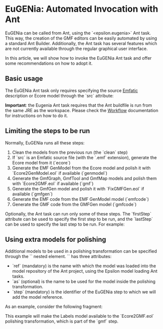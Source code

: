 =EuGENia: Automated Invocation with Ant=
EuGENia can be called from Ant, using the `<epsilon.eugenia>` Ant task. This way, the creation of the GMF editors can be easily automated by using a standard Ant Builder. Additionally, the Ant task has several features which are not currently available through the regular graphical user interface.

In this article, we will show how to invoke the EuGENia Ant task and offer some recommendations on how to adopt it.

==Basic usage==
The EuGENia Ant task only requires specifying the source [[../emfatic|Emfatic]] description or Ecore model through the `src` attribute:

{{{xml
<!-- Generate myfile.ecore from myfile.emf and then proceed -->
<epsilon.eugenia src="myfile.emf"/>

<!-- Start directly from the Ecore model -->
<epsilon.eugenia src="myfile.ecore"/>
}}}

'''Important''': the Eugenia Ant task requires that the Ant buildfile is run from the same JRE as the workspace. Please check the [[../../../doc/workflow|Workflow]] documentation for instructions on how to do it.

==Limiting the steps to be run==
Normally, EuGENia runs all these steps:

# Clean the models from the previous run (the `clean` step)
# If `src` is an Emfatic source file (with the `.emf` extension), generate the Ecore model from it (`ecore`)
# Generate the EMF GenModel from the Ecore model and polish it with `Ecore2GenModel.eol` if available (`genmodel`)
# Generate the GmfGraph, GmfTool and GmfMap models and polish them with `Ecore2GMF.eol` if available (`gmf`)
# Generate the GmfGen model and polish it with `FixGMFGen.eol` if available (`gmfgen`)
# Generate the EMF code from the EMF GenModel model (`emfcode`)
# Generate the GMF code from the GMFGen model (`gmfcode`)
Optionally, the Ant task can run only some of these steps. The `firstStep` attribute can be used to specify the first step to be run, and the `lastStep` can be used to specify the last step to be run. For example:

{{{xml
<!-- Skips the clean, ecore and genmodel steps -->
<epsilon.eugenia src="myfile.ecore" firstStep="gmf"/>

<!-- Does not run the emfcode and gmfcode steps -->
<epsilon.eugenia src="myfile.emf" lastStep="gmfgen"/>

<!-- Only runs the gmf and gmfgen steps -->
<epsilon.eugenia src="myfile.ecore" firstStep="gmf" lastStep="gmfgen"/>
}}}

==Using extra models for polishing==
Additional models to be used in a polishing transformation can be specified through the `<model>` nested element. `<model>` has three attributes:
* `ref` (mandatory) is the name with which the model was loaded into the model repository of the Ant project, using the Epsilon model loading Ant tasks.
* `as` (optional) is the name to be used for the model inside the polishing transformation.
* `step` (mandatory) is the identifier of the EuGENia step to which we will add the model reference.
As an example, consider the following fragment:

{{{xml
<epsilon.emf.loadModel name="Labels"
  modelfile="my.model" metamodeluri="mymetamodelURI"
  read="true" store="false"/>

<epsilon.eugenia src="myfile.emf">
  <model ref="Labels" step="gmf"/>
</epsilon.eugenia>
}}}

This example will make the Labels model available to the `Ecore2GMF.eol` polishing transformation, which is part of the `gmf` step.

